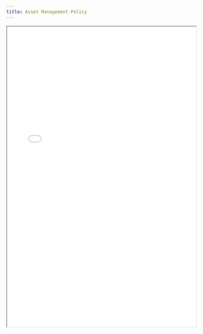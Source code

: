 ```yaml
---
title: Asset Management Policy
---
```


<iframe
  src="/files/compliance/policies/asset-management-policy-bsi_EN.pdf"
  width="100%"
  height="800px"
  style={{ border: '1px solid #ccc', borderRadius: '8px' }}
  title="Asset Management Policy"
/>